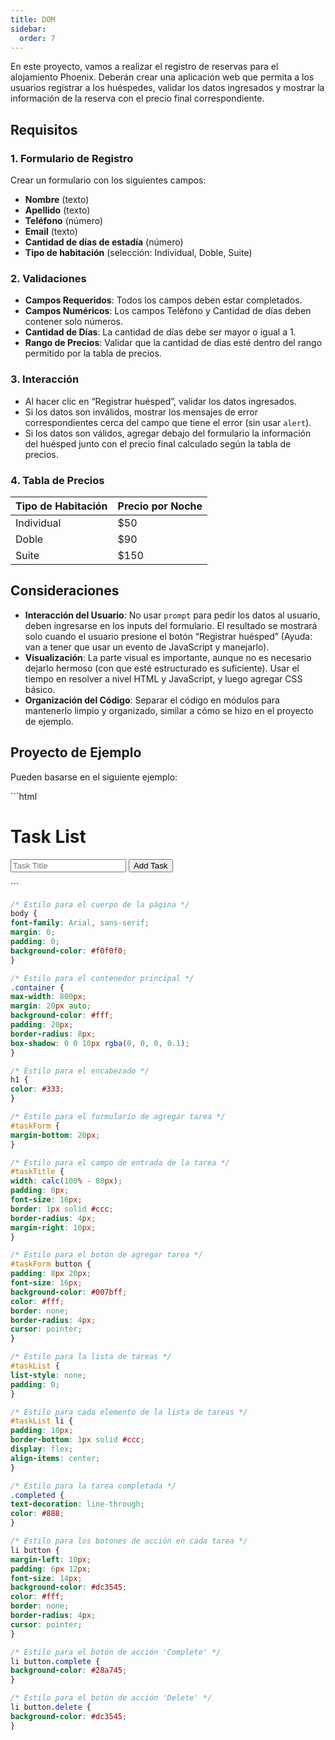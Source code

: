 ```yaml
---
title: DOM
sidebar:
  order: 7
---
```



En este proyecto, vamos a realizar el registro de reservas para el alojamiento Phoenix. Deberán crear una aplicación web que permita a los usuarios registrar a los huéspedes, validar los datos ingresados y mostrar la información de la reserva con el precio final correspondiente.

## Requisitos

### 1. Formulario de Registro

Crear un formulario con los siguientes campos:

- **Nombre** (texto)
- **Apellido** (texto)
- **Teléfono** (número)
- **Email** (texto)
- **Cantidad de días de estadía** (número)
- **Tipo de habitación** (selección: Individual, Doble, Suite)

### 2. Validaciones

- **Campos Requeridos**: Todos los campos deben estar completados.
- **Campos Numéricos**: Los campos Teléfono y Cantidad de días deben contener solo números.
- **Cantidad de Días**: La cantidad de días debe ser mayor o igual a 1.
- **Rango de Precios**: Validar que la cantidad de días esté dentro del rango permitido por la tabla de precios.

### 3. Interacción

- Al hacer clic en “Registrar huésped”, validar los datos ingresados.
- Si los datos son inválidos, mostrar los mensajes de error correspondientes cerca del campo que tiene el error (sin usar `alert`).
- Si los datos son válidos, agregar debajo del formulario la información del huésped junto con el precio final calculado según la tabla de precios.

### 4. Tabla de Precios

| Tipo de Habitación | Precio por Noche |
| ------------------ | ---------------- |
| Individual         | $50              |
| Doble              | $90              |
| Suite              | $150             |

## Consideraciones

- **Interacción del Usuario**: No usar `prompt` para pedir los datos al usuario, deben ingresarse en los inputs del formulario. El resultado se mostrará solo cuando el usuario presione el botón “Registrar huésped” (Ayuda: van a tener que usar un evento de JavaScript y manejarlo).
- **Visualización**: La parte visual es importante, aunque no es necesario dejarlo hermoso (con que esté estructurado es suficiente). Usar el tiempo en resolver a nivel HTML y JavaScript, y luego agregar CSS básico.
- **Organización del Código**: Separar el código en módulos para mantenerlo limpio y organizado, similar a cómo se hizo en el proyecto de ejemplo.

## Proyecto de Ejemplo

Pueden basarse en el siguiente ejemplo:

<Tabs>
  <TabItem label="HTML">
  ```html
  <!DOCTYPE html>
<html lang="en">
  <head>
    <meta charset="UTF-8" />
    <meta name="viewport" content="width=device-width, initial-scale=1.0" />
    <title>Task List</title>
    <link rel="stylesheet" href="./css/style.css" />
  </head>
  <body>
    <div class="container">
      <h1>Task List</h1>
      <form id="taskForm">
        <input type="text" id="taskTitle" placeholder="Task Title" />
        <button type="submit">Add Task</button>
      </form>
      <ul id="taskList"></ul>
    </div>
  </body>
</html>
  ```
  </TabItem>
  <TabItem label="CSS">
  
  ```css
  /* Estilo para el cuerpo de la página */
body {
  font-family: Arial, sans-serif;
  margin: 0;
  padding: 0;
  background-color: #f0f0f0;
}

/* Estilo para el contenedor principal */
.container {
  max-width: 800px;
  margin: 20px auto;
  background-color: #fff;
  padding: 20px;
  border-radius: 8px;
  box-shadow: 0 0 10px rgba(0, 0, 0, 0.1);
}

/* Estilo para el encabezado */
h1 {
  color: #333;
}

/* Estilo para el formulario de agregar tarea */
#taskForm {
  margin-bottom: 20px;
}

/* Estilo para el campo de entrada de la tarea */
#taskTitle {
  width: calc(100% - 80px);
  padding: 8px;
  font-size: 16px;
  border: 1px solid #ccc;
  border-radius: 4px;
  margin-right: 10px;
}

/* Estilo para el botón de agregar tarea */
#taskForm button {
  padding: 8px 20px;
  font-size: 16px;
  background-color: #007bff;
  color: #fff;
  border: none;
  border-radius: 4px;
  cursor: pointer;
}

/* Estilo para la lista de tareas */
#taskList {
  list-style: none;
  padding: 0;
}

/* Estilo para cada elemento de la lista de tareas */
#taskList li {
  padding: 10px;
  border-bottom: 1px solid #ccc;
  display: flex;
  align-items: center;
}

/* Estilo para la tarea completada */
.completed {
  text-decoration: line-through;
  color: #888;
}

/* Estilo para los botones de acción en cada tarea */
li button {
  margin-left: 10px;
  padding: 6px 12px;
  font-size: 14px;
  background-color: #dc3545;
  color: #fff;
  border: none;
  border-radius: 4px;
  cursor: pointer;
}

/* Estilo para el botón de acción 'Complete' */
li button.complete {
  background-color: #28a745;
}

/* Estilo para el botón de acción 'Delete' */
li button.delete {
  background-color: #dc3545;
}
```
  </TabItem>
</Tabs>
